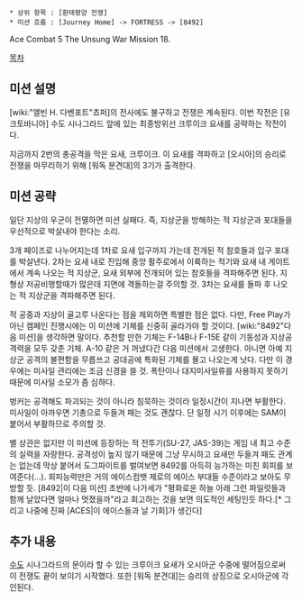  * 상위 항목 : [환태평양 전쟁]
 * 미션 흐름 : [Journey Home] -> FORTRESS -> [8492]

Ace Combat 5 The Unsung War Mission 18.

[[목차]]
== 미션 설명 ==
[wiki:"앨빈 H. 다벤포트"쵸퍼]의 전사에도 불구하고 전쟁은 계속된다. 이번 작전은 [유크토바니아] 수도 시나그라드 앞에 있는 최종방위선 크루이크 요새를 공략하는 작전이다.

지금까지 2번의 총공격을 막은 요새, 크루이크.
이 요새를 격파하고 [오시아]의 승리로 전쟁을 마무리하기 위해 [워독 분견대]의 3기가 출격한다.

== 미션 공략 ==
일단 지상의 우군이 전멸하면 미션 실패다. 즉, 지상군을 방해하는 적 지상군과 포대들을 우선적으로 박살내야 한다는 소리.

3개 페이즈로 나누어지는데 1차로 요새 입구까지 가는데 전개된 적 참호들과 입구 포대를 박살낸다. 2차는 요새 내로 진입해 중앙 활주로에서 이륙하는 적기와 요새 내 게이트에서 계속 나오는 적 지상군, 요새 외부에 전개되어 있는 참호들을 격파해주면 된다. 지형상 저공비행할때가 많은데 지면에 격돌하는걸 주의할 것. 3차는 요새를 돌파 후 나오는 적 지상군을 격파해주면 된다.

적 공중과 지상이 골고루 나온다는 점을 제외하면 특별한 점은 없다. 다만, Free Play가 아닌 캠페인 진행시에는 이 미션에 기체를 신중히 골라가야 할 것이다. [wiki:"8492"다음 미션]을 생각하면 말이다. 추천할 만한 기체는 F-14B나 F-15E 같이 기동성과 지상공격력을 모두 갖춘 기체. A-10 같은 거 꺼냈다간 다음 미션에서 고생한다. 아니면 아예 지상군 공격의 불편함을 무릅쓰고 공대공에 특화된 기체를 몰고 나오는게 낫다. 다만 이 경우에는 미사일 관리에는 조금 신경을 쓸 것. 폭탄이나 대지미사일류를 사용하지 못하기 때문에 미사일 소모가 좀 심하다.

벙커는 공격해도 파괴되는 것이 아니라 침묵하는 것이라 일정시간이 지나면 부활한다. 미사일이 아까우면 기총으로 두들겨 패는 것도 괜찮다. 단 일정 시기 이후에는 SAM이 붙어서 부활하므로 주의할 것.

별 상관은 없지만 이 미션에 등장하는 적 전투기(SU-27, JAS-39)는 게임 내 최고 수준의 실력을 자랑한다. 공격성이 높지 않기 때문에 그냥 무시하고 요새만 두들겨 패도 관계는 없는데 막상 붙어서 도그파이트를 벌여보면 8492를 아득히 능가하는 미친 회피를 보여준다(...). 회피능력만은 거의 에이스컴뱃 제로의 에이스 부대들 수준이라고 보아도 무방할 듯. [8492|이 다음 미션] 초반에 나가세가 "평화로운 하늘 아래 그런 파일럿들과 함께 날았다면 얼마나 멋졌을까"라고 회고하는 것을 보면 의도적인 세팅인듯 하다.[* 그리고 나중에 진짜 [ACES|이 에이스들과 날 기회]가 생긴다]

== 추가 내용 ==
[[수도]] 시나그라드의 문이라 할 수 있는 크루이크 요새가 오시아군 수중에 떨어짐으로써 이 전쟁도 끝이 보이기 시작했다. 또한 [워독 분견대]는 승리의 상징으로 오시아군에 각인된다.
